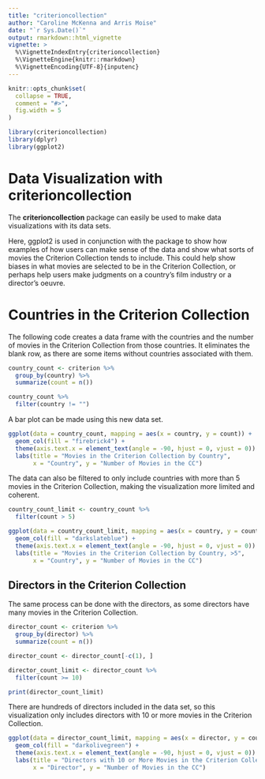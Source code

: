 ```yaml
---
title: "criterioncollection"
author: "Caroline McKenna and Arris Moise"
date: "`r Sys.Date()`"
output: rmarkdown::html_vignette
vignette: >
  %\VignetteIndexEntry{criterioncollection}
  %\VignetteEngine{knitr::rmarkdown}
  %\VignetteEncoding{UTF-8}{inputenc}
---
```


```r
knitr::opts_chunk$set(
  collapse = TRUE,
  comment = "#>",
  fig.width = 5
)
```

```r
library(criterioncollection)
library(dplyr)
library(ggplot2)
```

# Data Visualization with criterioncollection

The **criterioncollection** package can easily be used to make data visualizations with its data sets. 

Here, ggplot2 is used in conjunction with the package to show how examples of how users can make sense of the data and show what sorts of movies the Criterion Collection tends to include. This could help show biases in what movies are selected to be in the Criterion Collection, or perhaps help users make judgments on a country's film industry or a director's oeuvre.

# Countries in the Criterion Collection

The following code creates a data frame with the countries and the number of movies in the Criterion Collection from those countries. It eliminates the blank row, as there are some items without countries associated with them.
```r
country_count <- criterion %>% 
  group_by(country) %>% 
  summarize(count = n())

country_count %>%
  filter(country != "")
```

A bar plot can be made using this new data set.

```r
ggplot(data = country_count, mapping = aes(x = country, y = count)) + 
  geom_col(fill = "firebrick4") +
  theme(axis.text.x = element_text(angle = -90, hjust = 0, vjust = 0)) +
  labs(title = "Movies in the Criterion Collection by Country", 
       x = "Country", y = "Number of Movies in the CC")
```

The data can also be filtered to only include countries with more than 5 movies in the Criterion Collection, making the visualization more limited and coherent.
```r
country_count_limit <- country_count %>% 
  filter(count > 5)

ggplot(data = country_count_limit, mapping = aes(x = country, y = count)) + 
  geom_col(fill = "darkslateblue") +
  theme(axis.text.x = element_text(angle = -90, hjust = 0, vjust = 0)) + 
  labs(title = "Movies in the Criterion Collection by Country, >5", 
       x = "Country", y = "Number of Movies in the CC")
```

## Directors in the Criterion Collection

The same process can be done with the directors, as some directors have many movies in the Criterion Collection.

```r
director_count <- criterion %>% 
  group_by(director) %>% 
  summarize(count = n())

director_count <- director_count[-c(1), ]

director_count_limit <- director_count %>% 
  filter(count >= 10)

print(director_count_limit)
```

There are hundreds of directors included in the data set, so this visualization only includes directors with 10 or more movies in the Criterion Collection.

```r
ggplot(data = director_count_limit, mapping = aes(x = director, y = count)) + 
  geom_col(fill = "darkolivegreen") +
  theme(axis.text.x = element_text(angle = -90, hjust = 0, vjust = 0)) +
  labs(title = "Directors with 10 or More Movies in the Criterion Collection",
       x = "Director", y = "Number of Movies in the CC")
```
